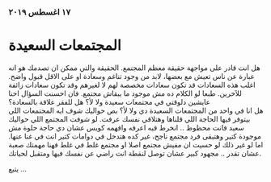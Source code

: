 ###  ١٧ اغسطس ٢٠١٩ 

# المجتمعات السعيدة

هل انت قادر على مواجهة حقيقة معظم المجتمع. الحقيقة والتي ممكن ان تصدمك هو انه عبارة عن ناس تعيش مع بعضها،
لابد من وجود تناغم وسعادة او على الاقل قبول واضح. اغلب هذه السعادات قد تكون سعادات مخصصة لهم لا لغيرهم وقد تكون سعادات زائفة للآخرين.
طبعا لو الكلام ده مش موجود ما يبقاش مجتمع. فان احسنت السؤال احنا عايشين دلوقتي في مجتمعات سعيدة ولا لأ؟ هل للفقر علاقة بالسعادة؟  
هل انا في واحد من المجتمعات السعيدة دي ولا لأ؟
 بص حواليك شوف ايه المجتمعات اللي بيتوفر فيها الحاجة اللي قلناها وهتلاقي نفسك عرفت.
لو شوفت المجتمع اللي حواليك سعيد فانت محظوظ .. انخرط فيه اعرفه وافهمه كويس عشان دي حاجة حلوة مش موجودة كتير وهتبقى فرد مجتمع ناجح،
غير كده هتدخل في دوامات كتير انت في غنا عنها.
اما لو غير ذلك لو حسيت ان مفيش مجتمع اصلا او مجتمع غلط في غلط فهنا مهمتك صعبة عشان تقدر .. 
مجهود كبير  عشان توصل لنقطة انت راضي عن نفسك فيها ومتقبل لحياتك.

يتبع ...